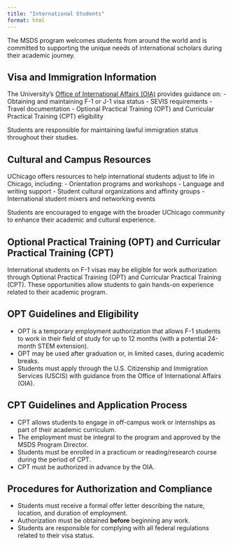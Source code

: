 ```yaml
---
title: "International Students"
format: html
---
```


The MSDS program welcomes students from around the world and is committed to supporting the unique needs of international scholars during their academic journey.


## Visa and Immigration Information

The University’s [Office of International Affairs (OIA)](https://internationalaffairs.uchicago.edu/) provides guidance on:
- Obtaining and maintaining F-1 or J-1 visa status
- SEVIS requirements
- Travel documentation
- Optional Practical Training (OPT) and Curricular Practical Training (CPT) eligibility

Students are responsible for maintaining lawful immigration status throughout their studies.


## Cultural and Campus Resources

UChicago offers resources to help international students adjust to life in Chicago, including:
- Orientation programs and workshops
- Language and writing support
- Student cultural organizations and affinity groups
- International student mixers and networking events

Students are encouraged to engage with the broader UChicago community to enhance their academic and cultural experience.


## Optional Practical Training (OPT) and Curricular Practical Training (CPT)

International students on F-1 visas may be eligible for work authorization through Optional Practical Training (OPT) and Curricular Practical Training (CPT). These opportunities allow students to gain hands-on experience related to their academic program.

## OPT Guidelines and Eligibility

- OPT is a temporary employment authorization that allows F-1 students to work in their field of study for up to 12 months (with a potential 24-month STEM extension).
- OPT may be used after graduation or, in limited cases, during academic breaks.
- Students must apply through the U.S. Citizenship and Immigration Services (USCIS) with guidance from the Office of International Affairs (OIA).

## CPT Guidelines and Application Process

- CPT allows students to engage in off-campus work or internships as part of their academic curriculum.
- The employment must be integral to the program and approved by the MSDS Program Director.
- Students must be enrolled in a practicum or reading/research course during the period of CPT.
- CPT must be authorized in advance by the OIA.

## Procedures for Authorization and Compliance

- Students must receive a formal offer letter describing the nature, location, and duration of employment.
- Authorization must be obtained **before** beginning any work.
- Students are responsible for complying with all federal regulations related to their visa status.


